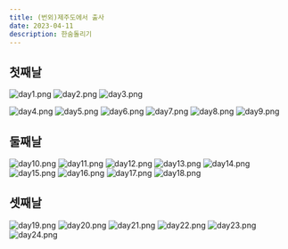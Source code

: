 ```yaml
---
title: (번외)제주도에서 출사
date: 2023-04-11
description: 한숨돌리기
---
```


## 첫째날

![day1.png](/58/day1.jpeg)
![day2.png](/58/day2.jpeg)
![day3.png](/58/day3.jpeg)

![day4.png](/58/day4.jpeg)
![day5.png](/58/day5.jpeg)
![day6.png](/58/day6.jpeg)
![day7.png](/58/day7.jpeg)
![day8.png](/58/day8.jpeg)
![day9.png](/58/day9.jpeg)

## 둘째날

![day10.png](/58/day10.jpeg)
![day11.png](/58/day11.jpeg)
![day12.png](/58/day12.jpeg)
![day13.png](/58/day13.jpeg)
![day14.png](/58/day14.jpeg)
![day15.png](/58/day15.jpeg)
![day16.png](/58/day16.jpeg)
![day17.png](/58/day17.jpeg)
![day18.png](/58/day18.jpeg)

## 셋째날

![day19.png](/58/day19.jpeg)
![day20.png](/58/day20.jpeg)
![day21.png](/58/day21.jpeg)
![day22.png](/58/day22.jpeg)
![day23.png](/58/day23.jpeg)
![day24.png](/58/day24.jpeg)
